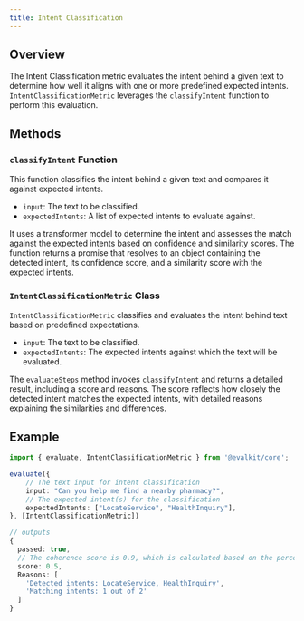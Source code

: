 ```yaml
---
title: Intent Classification
---
```


## Overview

The Intent Classification metric evaluates the intent behind a given text to determine how well it aligns with one or more predefined expected intents.<br />
`IntentClassificationMetric` leverages the `classifyIntent` function to perform this evaluation.

## Methods

### `classifyIntent` Function

This function classifies the intent behind a given text and compares it against expected intents.

- `input`: The text to be classified.
- `expectedIntents`: A list of expected intents to evaluate against.

It uses a transformer model to determine the intent and assesses the match against the expected intents based on confidence and similarity scores. The function returns a promise that resolves to an object containing the detected intent, its confidence score, and a similarity score with the expected intents.

### `IntentClassificationMetric` Class

`IntentClassificationMetric` classifies and evaluates the intent behind text based on predefined expectations.

- `input`: The text to be classified.
- `expectedIntents`: The expected intents against which the text will be evaluated.

The `evaluateSteps` method invokes `classifyIntent` and returns a detailed result, including a score and reasons. The score reflects how closely the detected intent matches the expected intents, with detailed reasons explaining the similarities and differences.

## Example

```typescript
import { evaluate, IntentClassificationMetric } from '@evalkit/core';

evaluate({
    // The text input for intent classification
    input: "Can you help me find a nearby pharmacy?",
    // The expected intent(s) for the classification
    expectedIntents: ["LocateService", "HealthInquiry"],
}, [IntentClassificationMetric])

// outputs
{
  passed: true,
  // The coherence score is 0.9, which is calculated based on the percentage of coherent statements from all statements in the text.
  score: 0.5,
  Reasons: [
    'Detected intents: LocateService, HealthInquiry',
    'Matching intents: 1 out of 2'
  ]
}
```